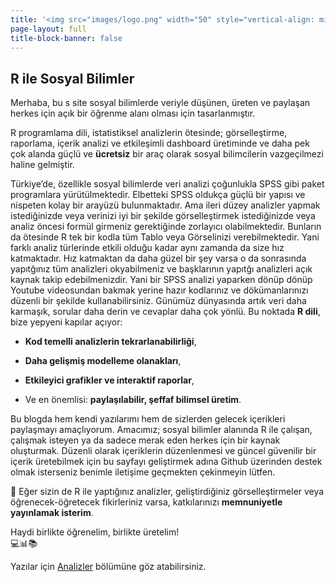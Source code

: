 ```yaml
---
title: '<img src="images/logo.png" width="50" style="vertical-align: middle;"> Rapor'
page-layout: full
title-block-banner: false
---
```


## R ile Sosyal Bilimler

Merhaba, bu s site sosyal bilimlerde veriyle düşünen, üreten ve paylaşan herkes için açık bir öğrenme alanı olması için tasarlanmıştır.

R programlama dili, istatistiksel analizlerin ötesinde; görselleştirme, raporlama, içerik analizi ve etkileşimli dashboard üretiminde ve daha pek çok alanda güçlü ve **ücretsiz** bir araç olarak sosyal bilimcilerin vazgeçilmezi haline gelmiştir.

Türkiye’de, özellikle sosyal bilimlerde veri analizi çoğunlukla SPSS gibi paket programlara yürütülmektedir. Elbetteki SPSS oldukça güçlü bir yapısı ve nispeten kolay bir arayüzü bulunmaktadır. Ama ileri düzey analizler yapmak istediğinizde veya verinizi iyi bir şekilde görselleştirmek istediğinizde veya analiz öncesi formül girmeniz gerektiğinde zorlayıcı olabilmektedir. Bunların da ötesinde R tek bir kodla tüm Tablo veya Görselinizi verebilmektedir. Yani farklı analiz türlerinde etkili olduğu kadar aynı zamanda da size hız katmaktadır. Hız katmaktan da daha güzel bir şey varsa o da sonrasında yapıtğınız tüm analizleri okyabilmeniz ve başklarının yapıtğı analizleri açık kaynak takip edebilmenizdir. Yani bir SPSS analizi yaparken dönüp dönüp Youtube videosundan bakmak yerine hazır kodlarınız ve dökümanlarınızı düzenli bir şekilde kullanabilirsiniz. Günümüz dünyasında artık veri daha karmaşık, sorular daha derin ve cevaplar daha çok yönlü. Bu noktada **R dili**, bize yepyeni kapılar açıyor:\

-   **Kod temelli analizlerin tekrarlanabilirliği**,

-   **Daha gelişmiş modelleme olanakları**,

-   **Etkileyici grafikler ve interaktif raporlar**,

-   Ve en önemlisi: **paylaşılabilir, şeffaf bilimsel üretim**.

Bu blogda hem kendi yazılarımı hem de sizlerden gelecek içerikleri paylaşmayı amaçlıyorum. Amacımız; sosyal bilimler alanında R ile çalışan, çalışmak isteyen ya da sadece merak eden herkes için bir kaynak oluşturmak. Düzenli olarak içeriklerin düzenlenmesi ve güncel güvenilir bir içerik üretebilmek için bu sayfayı geliştirmek adına Github üzerinden destek olmak isterseniz benimle iletişime geçmekten çekinmeyin lütfen.

📢 Eğer sizin de R ile yaptığınız analizler, geliştirdiğiniz görselleştirmeler veya öğrenecek-öğretecek fikirleriniz varsa, katkılarınızı **memnuniyetle yayınlamak isterim**.

Haydi birlikte öğrenelim, birlikte üretelim!\
💻📊📚

Yazılar için [Analizler](analizler.qmd) bölümüne göz atabilirsiniz.
